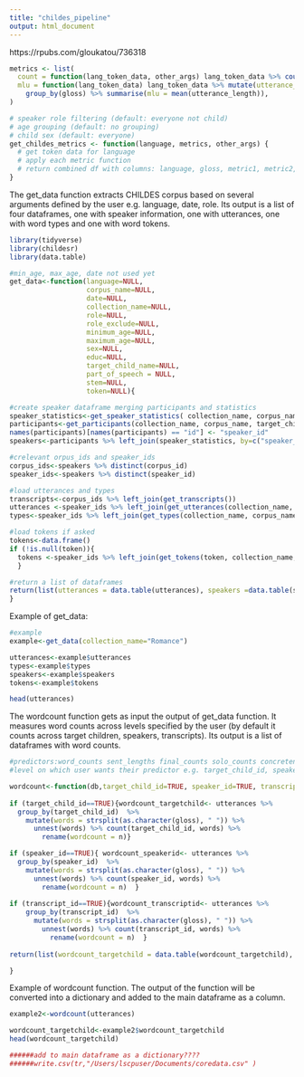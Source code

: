 ```yaml
---
title: "childes_pipeline"
output: html_document
---
```


https://rpubs.com/gloukatou/736318

```r
metrics <- list(
  count = function(lang_token_data, other_args) lang_token_data %>% count(gloss),
  mlu = function(lang_token_data) lang_token_data %>% mutate(utterance_length = whatever) %>%
    group_by(gloss) %>% summarise(mlu = mean(utterance_length)),
)

# speaker role filtering (default: everyone not child)
# age grouping (default: no grouping)
# child sex (default: everyone)
get_childes_metrics <- function(language, metrics, other_args) {
  # get token data for language
  # apply each metric function
  # return combined df with columns: language, gloss, metric1, metric2, etc
}
```


The get_data function extracts CHILDES corpus based on several arguments defined by the user e.g. language, date, role. 
Its output is a list of four dataframes, one with speaker information, one with utterances, one with word types and one with word tokens. 

```r
library(tidyverse)
library(childesr)
library(data.table)

#min_age, max_age, date not used yet
get_data<-function(language=NULL, 
                   corpus_name=NULL, 
                   date=NULL, 
                   collection_name=NULL, 
                   role=NULL, 
                   role_exclude=NULL, 
                   minimum_age=NULL, 
                   maximum_age=NULL, 
                   sex=NULL, 
                   educ=NULL, 
                   target_child_name=NULL, 
                   part_of_speech = NULL, 
                   stem=NULL, 
                   token=NULL){

#create speaker dataframe merging participants and statistics  
speaker_statistics<-get_speaker_statistics( collection_name, corpus_name, target_child_name, role,  role_exclude, sex)
participants<-get_participants(collection_name, corpus_name, target_child_name, role, sex)  
names(participants)[names(participants) == "id"] <- "speaker_id"
speakers<-participants %>% left_join(speaker_statistics, by=c("speaker_id", "collection_name", "collection_id", "corpus_id","target_child_id"))

#crelevant orpus_ids and speaker_ids
corpus_ids<-speakers %>% distinct(corpus_id)
speaker_ids<-speakers %>% distinct(speaker_id)

#load utterances and types
transcripts<-corpus_ids %>% left_join(get_transcripts()) 
utterances <-speaker_ids %>% left_join(get_utterances(collection_name, corpus_name, target_child_name, role, role_exclude, sex,language))
types<-speaker_ids %>% left_join(get_types(collection_name, corpus_name, target_child_name, role, role_exclude, sex,language))

#load tokens if asked
tokens<-data.frame()
if (!is.null(token)){
  tokens <-speaker_ids %>% left_join(get_tokens(token, collection_name, corpus_name, target_child_name, role, role_exclude, sex,language ))
  }

#return a list of dataframes
return(list(utterances = data.table(utterances), speakers =data.table(speakers), types =data.table(types), tokens=data.table(tokens)))
}

```

Example of get_data:

```r
#example
example<-get_data(collection_name="Romance")

utterances<-example$utterances
types<-example$types
speakers<-example$speakers
tokens<-example$tokens

head(utterances)
```


The wordcount function gets as input the output of get_data function. It measures word counts across levels specified by the user (by default it counts across target children, speakers, transcripts).
Its output is a list of dataframes with word counts.

```r
#predictors:word_counts sent_lengths final_counts solo_counts concreteness frequency word_length valence babiness
#level on which user wants their predictor e.g. target_child_id, speaker_id, transcript_id

wordcount<-function(db,target_child_id=TRUE, speaker_id=TRUE, transcript_id=TRUE){
  
if (target_child_id==TRUE){wordcount_targetchild<- utterances %>% 
  group_by(target_child_id)  %>% 
    mutate(words = strsplit(as.character(gloss), " ")) %>% 
      unnest(words) %>% count(target_child_id, words) %>% 
        rename(wordcount = n)}

if (speaker_id==TRUE){ wordcount_speakerid<- utterances %>% 
  group_by(speaker_id)  %>% 
    mutate(words = strsplit(as.character(gloss), " ")) %>% 
      unnest(words) %>% count(speaker_id, words) %>% 
        rename(wordcount = n)  }
   
if (transcript_id==TRUE){wordcount_transcriptid<- utterances %>% 
    group_by(transcript_id)  %>% 
      mutate(words = strsplit(as.character(gloss), " ")) %>% 
        unnest(words) %>% count(transcript_id, words) %>% 
          rename(wordcount = n)  }
  
return(list(wordcount_targetchild = data.table(wordcount_targetchild), wordcount_speakerid =data.table(wordcount_speakerid), wordcount_transcriptid =data.table(wordcount_transcriptid)))

}

```

Example of wordcount function. The output of the function will be converted into a dictionary and added to the main dataframe as a column. 

```r
example2<-wordcount(utterances)

wordcount_targetchild<-example2$wordcount_targetchild
head(wordcount_targetchild)

######add to main dataframe as a dictionary????
######write.csv(tr,"/Users/lscpuser/Documents/coredata.csv" )  

```







